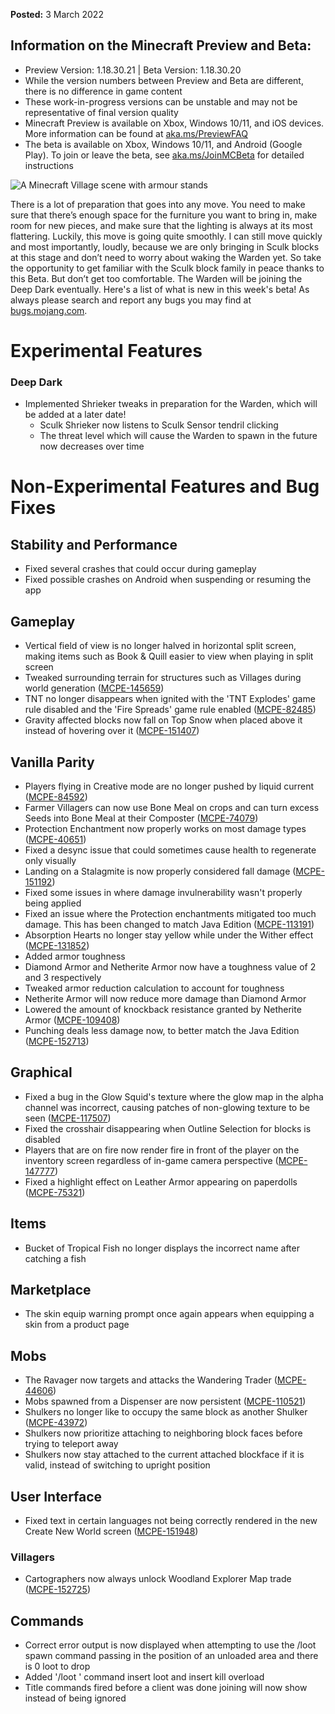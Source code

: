 **Posted:** 3 March 2022

## Information on the Minecraft Preview and Beta: 

-   Preview Version: 1.18.30.21 | Beta Version: 1.18.30.20
-   While the version numbers between Preview and Beta are different, there is no difference in game content
-   These work-in-progress versions can be unstable and may not be representative of final version quality
-   Minecraft Preview is available on Xbox, Windows 10/11, and iOS devices. More information can be found at [aka.ms/PreviewFAQ](http://aka.ms/PreviewFAQ)
-   The beta is available on Xbox, Windows 10/11, and Android (Google Play). To join or leave the beta, see [aka.ms/JoinMCBeta](https://aka.ms/JoinMCBeta) for detailed instructions

![A Minecraft Village scene with armour stands](https://feedback.minecraft.net/hc/article_attachments/4577434378125/beta18U3_1_16x9_resized.jpg)

There is a lot of preparation that goes into any move. You need to make sure that there’s enough space for the furniture you want to bring in, make room for new pieces, and make sure that the lighting is always at its most flattering. Luckily, this move is going quite smoothly. I can still move quickly and most importantly, loudly, because we are only bringing in Sculk blocks at this stage and don’t need to worry about waking the Warden yet. So take the opportunity to get familiar with the Sculk block family in peace thanks to this Beta. But don’t get too comfortable. The Warden will be joining the Deep Dark eventually. Here's a list of what is new in this week's beta! As always please search and report any bugs you may find at [bugs.mojang.com](http://bugs.mojang.com/).

# **Experimental Features**

### **Deep Dark**

-   Implemented Shrieker tweaks in preparation for the Warden, which will be added at a later date!
    -   Sculk Shrieker now listens to Sculk Sensor tendril clicking
    -   The threat level which will cause the Warden to spawn in the future now decreases over time

# **Non-Experimental Features and Bug Fixes**

## **Stability and Performance**

-   Fixed several crashes that could occur during gameplay
-   Fixed possible crashes on Android when suspending or resuming the app

## **Gameplay**

-   Vertical field of view is no longer halved in horizontal split screen, making items such as Book & Quill easier to view when playing in split screen
-   Tweaked surrounding terrain for structures such as Villages during world generation ([MCPE-145659](https://bugs.mojang.com/browse/MCPE-145659))
-   TNT no longer disappears when ignited with the 'TNT Explodes' game rule disabled and the 'Fire Spreads' game rule enabled ([MCPE-82485](https://bugs.mojang.com/browse/MCPE-82485))
-   Gravity affected blocks now fall on Top Snow when placed above it instead of hovering over it ([MCPE-151407](https://bugs.mojang.com/browse/MCPE-151407))

## **Vanilla Parity**

-   Players flying in Creative mode are no longer pushed by liquid current ([MCPE-84592](https://bugs.mojang.com/browse/MCPE-84592))
-   Farmer Villagers can now use Bone Meal on crops and can turn excess Seeds into Bone Meal at their Composter ([MCPE-74079](https://bugs.mojang.com/browse/MCPE-74079))
-   Protection Enchantment now properly works on most damage types ([MCPE-40651](https://bugs.mojang.com/browse/MCPE-40651))
-   Fixed a desync issue that could sometimes cause health to regenerate only visually
-   Landing on a Stalagmite is now properly considered fall damage ([MCPE-151192](https://bugs.mojang.com/browse/MCPE-151192))
-   Fixed some issues in where damage invulnerability wasn't properly being applied
-   Fixed an issue where the Protection enchantments mitigated too much damage. This has been changed to match Java Edition ([MCPE-113191](https://bugs.mojang.com/browse/MCPE-113191))
-   Absorption Hearts no longer stay yellow while under the Wither effect ([MCPE-131852](https://bugs.mojang.com/browse/MCPE-131852))
-   Added armor toughness
-   Diamond Armor and Netherite Armor now have a toughness value of 2 and 3 respectively
-   Tweaked armor reduction calculation to account for toughness
-   Netherite Armor will now reduce more damage than Diamond Armor
-   Lowered the amount of knockback resistance granted by Netherite Armor ([MCPE-109408](https://bugs.mojang.com/browse/MCPE-109408))
-   Punching deals less damage now, to better match the Java Edition ([MCPE-152713](https://bugs.mojang.com/browse/MCPE-152713))

## **Graphical**

-   Fixed a bug in the Glow Squid's texture where the glow map in the alpha channel was incorrect, causing patches of non-glowing texture to be seen ([MCPE-117507](https://bugs.mojang.com/browse/MCPE-117507))
-   Fixed the crosshair disappearing when Outline Selection for blocks is disabled
-   Players that are on fire now render fire in front of the player on the inventory screen regardless of in-game camera perspective ([MCPE-147777](https://bugs.mojang.com/browse/MCPE-147777))
-   Fixed a highlight effect on Leather Armor appearing on paperdolls ([MCPE-75321](https://bugs.mojang.com/browse/MCPE-75321))

## **Items**

-   Bucket of Tropical Fish no longer displays the incorrect name after catching a fish

## **Marketplace**

-   The skin equip warning prompt once again appears when equipping a skin from a product page

## **Mobs**

-   The Ravager now targets and attacks the Wandering Trader ([MCPE-44606](https://bugs.mojang.com/browse/MCPE-44606))
-   Mobs spawned from a Dispenser are now persistent ([MCPE-110521](https://bugs.mojang.com/browse/MCPE-110521))
-   Shulkers no longer like to occupy the same block as another Shulker ([MCPE-43972](https://bugs.mojang.com/browse/MCPE-43972))
-   Shulkers now prioritize attaching to neighboring block faces before trying to teleport away
-   Shulkers now stay attached to the current attached blockface if it is valid, instead of switching to upright position

## **User Interface**

-   Fixed text in certain languages not being correctly rendered in the new Create New World screen ([MCPE-151948](https://bugs.mojang.com/browse/MCPE-151948))

### **Villagers**

-   Cartographers now always unlock Woodland Explorer Map trade ([MCPE-152725](https://bugs.mojang.com/browse/MCPE-152725))

## **Commands**

-   Correct error output is now displayed when attempting to use the /loot spawn command passing in the position of an unloaded area and there is 0 loot to drop
-   Added '/loot ' command insert loot and insert kill overload
-   Title commands fired before a client was done joining will now show instead of being ignored

